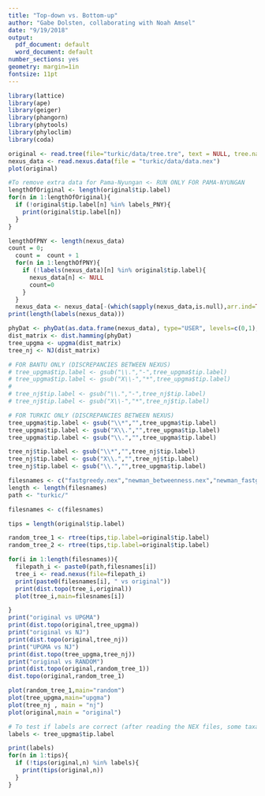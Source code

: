 ```yaml
---
title: "Top-down vs. Bottom-up"
author: "Gabe Dolsten, collaborating with Noah Amsel"
date: "9/19/2018"
output:
  pdf_document: default
  word_document: default
number_sections: yes
geometry: margin=1in
fontsize: 11pt
---
```


```r
library(lattice)
library(ape)
library(geiger)
library(phangorn)
library(phytools)
library(phyloclim)
library(coda)
```


```r
original <- read.tree(file="turkic/data/tree.tre", text = NULL, tree.names = NULL, skip = 0, comment.char = "", keep.multi = FALSE)
nexus_data <- read.nexus.data(file = "turkic/data/data.nex")
plot(original)
```

```r

#To remove extra data for Pama-Nyungan <- RUN ONLY FOR PAMA-NYUNGAN
lengthOfOriginal <- length(original$tip.label)
for(n in 1:lengthOfOriginal){
  if (!original$tip.label[n] %in% labels_PNY){
    print(original$tip.label[n])
  }
}

lengthOfPNY <- length(nexus_data)
count = 0;
  count =  count + 1
  for(n in 1:lengthOfPNY){
    if (!labels(nexus_data)[n] %in% original$tip.label){
      nexus_data[n] <- NULL
      count=0
    }
  }
  nexus_data <- nexus_data[-(which(sapply(nexus_data,is.null),arr.ind=TRUE))]
print(length(labels(nexus_data)))
```


```r
phyDat <- phyDat(as.data.frame(nexus_data), type="USER", levels=c(0,1), ambiguity="-")
dist_matrix <- dist.hamming(phyDat)
tree_upgma <- upgma(dist_matrix)
tree_nj <- NJ(dist_matrix)

# FOR BANTU ONLY (DISCREPANCIES BETWEEN NEXUS)
# tree_upgma$tip.label <- gsub("\\.","-",tree_upgma$tip.label)
# tree_upgma$tip.label <- gsub("X\\-","*",tree_upgma$tip.label)
# 
# tree_nj$tip.label <- gsub("\\.","-",tree_nj$tip.label)
# tree_nj$tip.label <- gsub("X\\-","*",tree_nj$tip.label)

# FOR TURKIC ONLY (DISCREPANCIES BETWEEN NEXUS)
tree_upgma$tip.label <- gsub("\\*","",tree_upgma$tip.label)
tree_upgma$tip.label <- gsub("X\\.","",tree_upgma$tip.label)
tree_upgma$tip.label <- gsub("\\.","",tree_upgma$tip.label)

tree_nj$tip.label <- gsub("\\*","",tree_nj$tip.label)
tree_nj$tip.label <- gsub("X\\.","",tree_nj$tip.label)
tree_nj$tip.label <- gsub("\\.","",tree_upgma$tip.label)
```

```r
filesnames <- c("fastgreedy.nex","newman_betweenness.nex","newman_fastgreedy.nex","newman_nonbinary.nex","pure_newman.nex","bipartite/bi_coclustering_greedy.nex","bipartite/bi_newman_fastgreedy.nex","bipartite/bi_pure_coclustering.nex")
length <- length(filesnames)
path <- "turkic/"

filesnames <- c(filesnames)
```

```r
tips = length(original$tip.label)

random_tree_1 <- rtree(tips,tip.label=original$tip.label)
random_tree_2 <- rtree(tips,tip.label=original$tip.label)

for(i in 1:length(filesnames)){
  filepath_i <- paste0(path,filesnames[i])
  tree_i <- read.nexus(file=filepath_i)
  print(paste0(filesnames[i], " vs original"))
  print(dist.topo(tree_i,original))
  plot(tree_i,main=filesnames[i])

}
print("original vs UPGMA")
print(dist.topo(original,tree_upgma))
print("original vs NJ")
print(dist.topo(original,tree_nj))
print("UPGMA vs NJ")
print(dist.topo(tree_upgma,tree_nj))
print("original vs RANDOM")
print(dist.topo(original,random_tree_1))
dist.topo(original,random_tree_1)

plot(random_tree_1,main="random")
plot(tree_upgma,main="upgma")
plot(tree_nj , main = "nj")
plot(original,main = "original")
```

```r

# To test if labels are correct (after reading the NEX files, some taxa were labelled incorrectly)
labels <- tree_upgma$tip.label

print(labels)
for(n in 1:tips){
  if (!tips(original,n) %in% labels){
    print(tips(original,n))
  }
}

```

